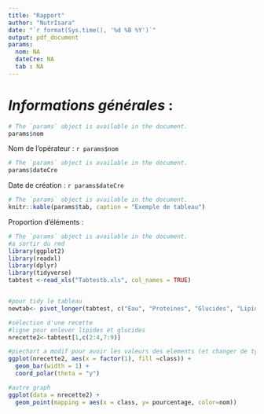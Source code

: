 ```yaml
---
title: "Rapport"
author: "NutrIsara"
date: "`r format(Sys.time(), '%d %B %Y')`"
output: pdf_document
params:
  nom: NA
  dateCre: NA
  tab : NA
---
```


# *Informations générales* :

```r
# The `params` object is available in the document.
params$nom
```
Nom de l'opérateur : `r params$nom`
```r
# The `params` object is available in the document.
params$dateCre
```
Date de création : `r params$dateCre`

```r
# The `params` object is available in the document.
knitr::kable(params$tab, caption = "Exemple de tableau")

```

Proportion d'éléments :
```r
# The `params` object is available in the document.
#a sortir du rmd
library(ggplot2)
library(readxl)
library(dplyr)
library(tidyverse)
tabtest <-read_xls("Tabtestb.xls", col_names = TRUE)


#pour tidy le tableau
newtab<- pivot_longer(tabtest, c("Eau", "Proteines", "Glucides", "Lipides", "Sucres", "FibresAlimentaires", "AGsat", "Sel", "Autre", "total"), names_to = "class", values_to = "pourcentage")

#sélection d'une recette
#ligne pour enlever lipides et glucides
nrecette2<-tabtest[1,c(2:4,7:9)]

#piechart a modif pour avoir les valeurs des elements (et changer de type de graph car pie pas top)
ggplot(nrecette2, aes(x = factor(1), fill =class)) +
  geom_bar(width = 1) +
  coord_polar(theta = "y")

#autre graph
ggplot(data = nrecette2) +
  geom_point(mapping = aes(x = class, y= pourcentage, color=nom))

```
